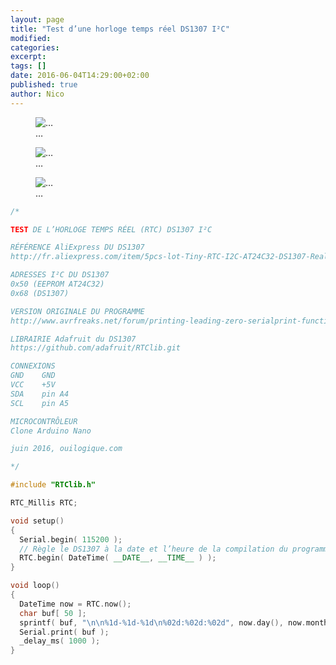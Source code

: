 ```yaml
---
layout: page
title: "Test d’une horloge temps réel DS1307 I²C"
modified:
categories:
excerpt:
tags: []
date: 2016-06-04T14:29:00+02:00
published: true
author: Nico
---
```


![...](../../files/2016-06-04-test_horloge_temps_reel_i2c/2016-06-04-test_horloge_temps_reel_i2c_001_lowres.jpg)

![...](../../files/2016-06-04-test_horloge_temps_reel_i2c/2016-06-04-test_horloge_temps_reel_i2c_002_lowres.jpg)

![...](../../files/2016-06-04-test_horloge_temps_reel_i2c/2016-06-04-test_horloge_temps_reel_i2c_003_lowres.jpg)

```c++
/*

TEST DE L’HORLOGE TEMPS RÉEL (RTC) DS1307 I²C

RÉFÉRENCE AliExpress DU DS1307
http://fr.aliexpress.com/item/5pcs-lot-Tiny-RTC-I2C-AT24C32-DS1307-Real-Time-Clock-Module-Board-For-Arduino-With-A/32327865928.html

ADRESSES I²C DU DS1307
0x50 (EEPROM AT24C32)
0x68 (DS1307)

VERSION ORIGINALE DU PROGRAMME
http://www.avrfreaks.net/forum/printing-leading-zero-serialprint-function

LIBRAIRIE Adafruit du DS1307
https://github.com/adafruit/RTClib.git

CONNEXIONS
GND    GND
VCC    +5V
SDA    pin A4
SCL    pin A5

MICROCONTRÔLEUR
Clone Arduino Nano

juin 2016, ouilogique.com

*/

#include "RTClib.h"

RTC_Millis RTC;

void setup()
{
  Serial.begin( 115200 );
  // Règle le DS1307 à la date et l’heure de la compilation du programme
  RTC.begin( DateTime( __DATE__, __TIME__ ) );
}

void loop()
{
  DateTime now = RTC.now();
  char buf[ 50 ];
  sprintf( buf, "\n\n%1d-%1d-%1d\n%02d:%02d:%02d", now.day(), now.month(), now.year(), now.hour(), now.minute(), now.second() );
  Serial.print( buf );
  _delay_ms( 1000 );
}
```

